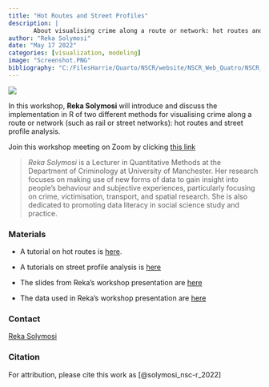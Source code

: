 ```yaml
---
title: "Hot Routes and Street Profiles"
description: |
       About visualising crime along a route or network: hot routes and street profile analysis..
author: "Reka Solymosi"
date: "May 17 2022"
categories: [visualization, modeling]
image: "Screenshot.PNG"
bibliography: "C:/FilesHarrie/Quarto/NSCR/website/NSCR_Web_Quatro/NSCR_Blog_Quarto/references/references.bib"
---
```


![](Screenshot.PNG)

In this workshop, **Reka Solymosi** will introduce and discuss the implementation in R of two different methods for visualising crime along a route or network (such as rail or street networks): hot routes and street profile analysis.

Join this workshop meeting on Zoom by clicking [this link](https://us02web.zoom.us/j/88398411627?pwd=UEswR1RKeXhDOVlCcDBScERsZENCZz09)

> *Reka Solymosi* is a Lecturer in Quantitative Methods at the Department of Criminology at University of Manchester. Her research focuses on making use of new forms of data to gain insight into people's behaviour and subjective experiences, particularly focusing on crime, victimisation, transport, and spatial research. She is also dedicated to promoting data literacy in social science study and practice.

### Materials

-   A tutorial on hot routes is [here](https://rekadata.net/blog/hot-routes-tutorial/).

-   A tutorials on street profile analysis is [here](https://rekadata.net/blog/street-profiles-tutorial/)

-   The slides from Reka's workshop presentation are [here](https://rekadata.net/blog/street-profiles-tutorial/)

-   The data used in Reka's workshop presentation are [here](https://github.com/maczokni/statistically_insignificant/tree/master/public/talks/data)

### Contact

[Reka Solymosi](https://www.research.manchester.ac.uk/portal/reka.solymosi.html)

### Citation

For attribution, please cite this work as [@solymosi_nsc-r_2022]